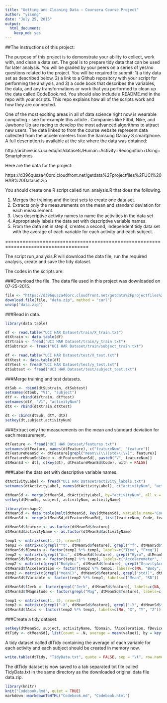 ```yaml
---
title: "Getting and Cleaning Data — Coursera Course Project"
author: "yisong"
date: "July 25, 2015"
output: 
  html_document: 
    keep_md: yes
---
```


##The instructions of this project:

The purpose of this project is to demonstrate your ability to collect, work with, and clean a data set. The goal is to prepare tidy data that can be used for later analysis. You will be graded by your peers on a series of yes/no questions related to the project. You will be required to submit: 1) a tidy data set as described below, 2) a link to a Github repository with your script for performing the analysis, and 3) a code book that describes the variables, the data, and any transformations or work that you performed to clean up the data called CodeBook.md. You should also include a README.md in the repo with your scripts. This repo explains how all of the scripts work and how they are connected. 

One of the most exciting areas in all of data science right now is wearable computing - see for example this article . Companies like Fitbit, Nike, and Jawbone Up are racing to develop the most advanced algorithms to attract new users. The data linked to from the course website represent data collected from the accelerometers from the Samsung Galaxy S smartphone. A full description is available at the site where the data was obtained:

http://archive.ics.uci.edu/ml/datasets/Human+Activity+Recognition+Using+Smartphones

Here are the data for the project:

https://d396qusza40orc.cloudfront.net/getdata%2Fprojectfiles%2FUCI%20HAR%20Dataset.zip

 You should create one R script called run_analysis.R that does the following. 

 1. Merges the training and the test sets to create one data set.
 2. Extracts only the measurements on the mean and standard deviation for each measurement. 
 3. Uses descriptive activity names to name the activities in the data set
 4. Appropriately labels the data set with descriptive variable names. 
 5. From the data set in step 4, creates a second, independent tidy data set with the average of each variable for each activity and each subject.

===================================================================================

The script run_analysis.R will download the data file, run the required analysis, create and save the tidy dataset.

The codes in the scripts are:

###Download the file.
The data file used in this project was downloaded on 07-25-2015.
```r
file <- "https://d396qusza40orc.cloudfront.net/getdata%2Fprojectfiles%2FUCI%20HAR%20Dataset.zip"
download.file(file, "data.zip", method = "curl")
unzip("data.zip")
```

###Read in data.
```r
library(data.table)

df <- read.table("UCI HAR Dataset/train/X_train.txt")
dtXtrain <- data.table(df)
dtYtrain <- fread("UCI HAR Dataset/train/y_train.txt")
dtSubtrain <- fread("UCI HAR Dataset/train/subject_train.txt")

df <- read.table("UCI HAR Dataset/test/X_test.txt")
dtXtest <- data.table(df)
dtYtest <- fread("UCI HAR Dataset/test/y_test.txt")
dtSubtest <- fread("UCI HAR Dataset/test/subject_test.txt")
```

###Merge training and test datasets.
```r
dtSub <- rbind(dtSubtrain, dtSubtest)
setnames(dtSub, "V1", "subject")
dtY <- rbind(dtYtrain, dtYtest)
setnames(dtY, "V1", "activityNum")
dtX <- rbind(dtXtrain,dtXtest)

dt <- cbind(dtSub, dtY, dtX)
setkey(dt,subject,activityNum)
```

###Extract only the measurements on the mean and standard deviation for each measurement.
```r
dtFeature <- fread("UCI HAR Dataset/features.txt")
setnames(dtFeature, names(dtFeature), c("featureNum", "feature"))
dtFeatureMeanSd <- dtFeature[grepl("mean\\(\\)|std\\(\\)", feature)]
dtFeatureMeanSd$Code <- dtFeatureMeanSd[, paste0("V", featureNum)]
dtMeanSd <- dt[, c(key(dt), dtFeatureMeanSd$Code), with = FALSE]
```

###Label the data set with descriptive variable names.
```r
dtActivityLabel <- fread("UCI HAR Dataset/activity_labels.txt")
setnames(dtActivityLabel, names(dtActivityLabel), c("activityNum", "activityName"))

dtMeanSd <- merge(dtMeanSd, dtActivityLabel, by="activityNum", all.x = TRUE)
setkey(dtMeanSd, subject, activityNum, activityName)

library(reshape2)
dtMeanSd <- data.table(melt(dtMeanSd, key(dtMeanSd), variable.name="Code"))
dtMeanSd <- merge(dtMeanSd,dtFeatureMeanSd[, list(featureNum, Code, feature)], by = "Code", all.x = TRUE)

dtMeanSd$feature <- as.factor(dtMeanSd$feature)
dtMeanSd$activityName <- as.factor(dtMeanSd$activityName)

temp1 <- matrix(seq(1, 2), nrow=2)
temp2 <- matrix(c(grepl("^t", dtMeanSd$feature), grepl("^f", dtMeanSd$feature)), ncol=2)
dtMeanSd$fDomain <- factor(temp2 %*% temp1, labels=c("Time", "Freq"))
temp2 <- matrix(c(grepl("Acc", dtMeanSd$feature), grepl("Gyro", dtMeanSd$feature)), ncol=2)
dtMeanSd$fDevice <- factor(temp2 %*% temp1, labels=c("Accelerometer", "Gyroscope"))
temp2 <- matrix(c(grepl("BodyAcc", dtMeanSd$feature), grepl("GravityAcc", dtMeanSd$feature)), ncol=2)
dtMeanSd$fAcceleration <- factor(temp2 %*% temp1, labels=c(NA, "Body", "Gravity"))
temp2 <- matrix(c(grepl("mean()", dtMeanSd$feature), grepl("std()", dtMeanSd$feature)), ncol=2)
dtMeanSd$fVariable <- factor(temp2 %*% temp1, labels=c("Mean", "SD"))

dtMeanSd$fJerk <- factor(grepl("Jerk", dtMeanSd$feature), labels=c(NA, "Jerk"))
dtMeanSd$fMagnitude <- factor(grepl("Mag", dtMeanSd$feature), labels=c(NA, "Magnitude"))

temp1 <- matrix(seq(1, 3), nrow=3)
temp2 <- matrix(c(grepl("-X", dtMeanSd$feature), grepl("-Y", dtMeanSd$feature), grepl("-Z", dtMeanSd$feature)), ncol=3)
dtMeanSd$fAxis <- factor(temp2 %*% temp1, labels=c(NA, "X", "Y", "Z"))
```

###Create a tidy dataset.
```r
setkey(dtMeanSd, subject, activityName, fDomain, fAcceleration, fDevice, fJerk, fMagnitude, fVariable, fAxis)
dtTidy <- dtMeanSd[, list(count = .N, average = mean(value)), by = key(dtMeanSd)]
```

A tidy dataset called dtTidy containing the average of each variable for each activity and each subject should be created in memory now.

```r
write.table(dtTidy, "TidyData.txt", quote = FALSE, sep = "\t", row.names = FALSE)
```
The dtTidy dataset is now saved to a tab separated txt file called TidyData.txt in the same directory as the downloaded original data file data.zip.

```r
library(knitr)
knit("Codebook.Rmd", quiet = TRUE)
markdown::markdownToHTML("Codebook.md", "Codebook.html")
```
